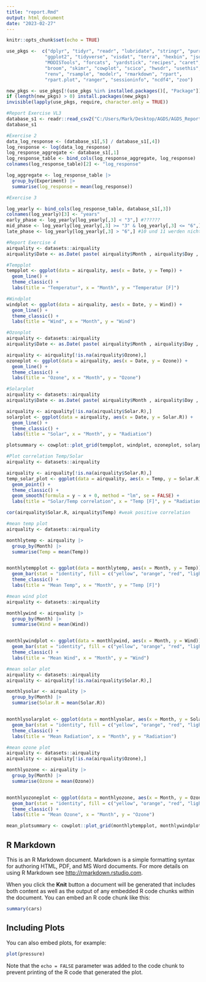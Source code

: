```yaml
---
title: "report.Rmd"
output: html_document
date: "2023-02-27"
---
```


```r
knitr::opts_chunk$set(echo = TRUE)
```


```r
use_pkgs <-  c("dplyr", "tidyr", "readr", "lubridate", "stringr", "purrr",
              "ggplot2", "tidyverse", "visdat", "terra", "hexbin", "jsonlite",
              "MODISTools", "forcats", "yardstick", "recipes", "caret",
              "broom", "skimr", "cowplot", "scico", "hwsdr", "usethis",
              "renv", "rsample", "modelr", "rmarkdown", "rpart",
              "rpart.plot", "ranger", "sessioninfo", "ncdf4", "zoo")

new_pkgs <- use_pkgs[!(use_pkgs %in% installed.packages()[, "Package"])]
if (length(new_pkgs) > 0) install.packages(new_pkgs)
invisible(lapply(use_pkgs, require, character.only = TRUE))
```


```r
#Report Exercise VL3
database_s1 <- readr::read_csv2("C:/Users/Mark/Desktop/AGDS/AGDS_Reportexercise_1_Data.csv")
database_s1
```


```r
#Exercise 2
data_log_response <- (database_s1[,5] / database_s1[,4])
log_response <- log(data_log_response)
log_response_aggregate <- database_s1[,1]
log_response_table <- bind_cols(log_response_aggregate, log_response)
colnames(log_response_table)[2] <- "log_response"

log_aggregate <- log_response_table |>
  group_by(Experiment) |>
  summarise(log_response = mean(log_response))
```


```r
#Exercise 3

log_yearly <- bind_cols(log_response_table, database_s1[,3])
colnames(log_yearly)[3] <- "years"
early_phase <- log_yearly[log_yearly[,3] < "3",] #??????
mid_phase <- log_yearly[log_yearly[,3] >= "3" & log_yearly[,3] <= "6",]
late_phase <- log_yearly[log_yearly[,3] > "6",] #10 und 11 werden nicht registriert
```


```r
#Report Exercise 4
airquality <- datasets::airquality
airquality$Date <- as.Date( paste( airquality$Month , airquality$Day , sep = "." )  , format = "%m.%d" )

#Tempplot
tempplot <- ggplot(data = airquality, aes(x = Date, y = Temp)) +
  geom_line() +
  theme_classic() +
  labs(title = "Temperatur", x = "Month", y = "Temperatur [F]")

#Windplot
windplot <- ggplot(data = airquality, aes(x = Date, y = Wind)) +
  geom_line() +
  theme_classic() +
  labs(title = "Wind", x = "Month", y = "Wind")

```


```r
#Ozonplot
airquality <- datasets::airquality
airquality$Date <- as.Date( paste( airquality$Month , airquality$Day , sep = "." )  , format = "%m.%d" )

airquality <- airquality[!is.na(airquality$Ozone),]
ozoneplot <- ggplot(data = airquality, aes(x = Date, y = Ozone)) +
  geom_line() +
  theme_classic() +
  labs(title = "Ozone", x = "Month", y = "Ozone")
```


```r
#Solarplot
airquality <- datasets::airquality
airquality$Date <- as.Date( paste( airquality$Month , airquality$Day , sep = "." )  , format = "%m.%d" )

airquality <- airquality[!is.na(airquality$Solar.R),]
solarplot <- ggplot(data = airquality, aes(x = Date, y = Solar.R)) +
  geom_line() +
  theme_classic() +
  labs(title = "Solar", x = "Month", y = "Radiation")
```


```r
plotsummary <- cowplot::plot_grid(tempplot, windplot, ozoneplot, solarplot)
```


```r
#Plot correlation Temp/Solar
airquality <- datasets::airquality

airquality <- airquality[!is.na(airquality$Solar.R),]
temp_solar_plot <- ggplot(data = airquality, aes(x = Temp, y = Solar.R)) +
  geom_point() +
  theme_classic() +
  geom_smooth(formula = y ~ x + 0, method = "lm", se = FALSE) +
  labs(title = "Solar/Temp correlation", x = "Temp [F]", y = "Radiation")

cor(airquality$Solar.R, airquality$Temp) #weak positive correlation
```


```r
#mean temp plot
airquality <- datasets::airquality

monthlytemp <- airquality |>
  group_by(Month) |>
  summarise(Temp = mean(Temp))


monthlytempplot <- ggplot(data = monthlytemp, aes(x = Month, y = Temp)) +
  geom_bar(stat = "identity", fill = c("yellow", "orange", "red", "lightgreen", "darkgreen")) +
  theme_classic() +
  labs(title = "Mean Temp", x = "Month", y = "Temp [F]")
```


```r
#mean wind plot
airquality <- datasets::airquality

monthlywind <- airquality |>
  group_by(Month) |>
  summarise(Wind = mean(Wind))


monthlywindplot <- ggplot(data = monthlywind, aes(x = Month, y = Wind)) +
  geom_bar(stat = "identity", fill = c("yellow", "orange", "red", "lightgreen", "darkgreen")) +
  theme_classic() +
  labs(title = "Mean Wind", x = "Month", y = "Wind")
```


```r
#mean solar plot
airquality <- datasets::airquality
airquality <- airquality[!is.na(airquality$Solar.R),]

monthlysolar <- airquality |>
  group_by(Month) |>
  summarise(Solar.R = mean(Solar.R))


monthlysolarplot <- ggplot(data = monthlysolar, aes(x = Month, y = Solar.R)) +
  geom_bar(stat = "identity", fill = c("yellow", "orange", "red", "lightgreen", "darkgreen")) +
  theme_classic() +
  labs(title = "Mean Radiation", x = "Month", y = "Radiation")
```


```r
#mean ozone plot
airquality <- datasets::airquality
airquality <- airquality[!is.na(airquality$Ozone),]

monthlyozone <- airquality |>
  group_by(Month) |>
  summarise(Ozone = mean(Ozone))


monthlyozoneplot <- ggplot(data = monthlyozone, aes(x = Month, y = Ozone)) +
  geom_bar(stat = "identity", fill = c("yellow", "orange", "red", "lightgreen", "darkgreen")) +
  theme_classic() +
  labs(title = "Mean Ozone", x = "Month", y = "Ozone")
```


```r
mean_plotsummary <- cowplot::plot_grid(monthlytempplot, monthlywindplot, monthlyozoneplot, monthlysolarplot)
```

## R Markdown

This is an R Markdown document. Markdown is a simple formatting syntax for authoring HTML, PDF, and MS Word documents. For more details on using R Markdown see <http://rmarkdown.rstudio.com>.

When you click the **Knit** button a document will be generated that includes both content as well as the output of any embedded R code chunks within the document. You can embed an R code chunk like this:

```r
summary(cars)
```

## Including Plots

You can also embed plots, for example:

```r
plot(pressure)
```

Note that the `echo = FALSE` parameter was added to the code chunk to prevent printing of the R code that generated the plot.
